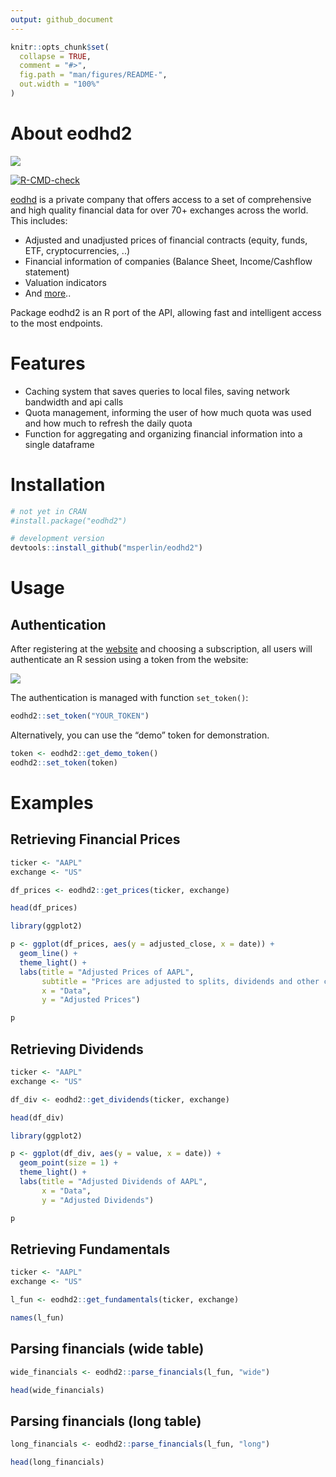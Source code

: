 ```yaml
---
output: github_document
---
```


<!-- README.md is generated from README.Rmd. Please edit that file -->

```r
knitr::opts_chunk$set(
  collapse = TRUE,
  comment = "#>",
  fig.path = "man/figures/README-",
  out.width = "100%"
)
```

# About eodhd2

![](inst/extdata/figs/website-eodhd.png)

<!-- badges: start -->
[![R-CMD-check](https://github.com/msperlin/eodhd2/actions/workflows/R-CMD-check.yaml/badge.svg)](https://github.com/msperlin/eodhd2/actions/workflows/R-CMD-check.yaml)
<!-- badges: end -->

[eodhd](https://eodhd.com/) is a private company that offers access to a set of comprehensive and high quality financial data for over 70+ exchanges across the world. This includes:

* Adjusted and unadjusted prices of financial contracts (equity, funds, ETF, cryptocurrencies, ..)
* Financial information of companies (Balance Sheet, Income/Cashflow statement)
* Valuation indicators
* And [more](https://eodhd.com/)..

Package eodhd2 is an R port of the API, allowing fast and intelligent access to the most endpoints. 

# Features

- Caching system that saves queries to local files, saving network bandwidth and api calls
- Quota management, informing the user of how much quota was used and how much to refresh the daily quota
- Function for aggregating and organizing financial information into a single dataframe


# Installation

```r
# not yet in CRAN
#install.package("eodhd2")

# development version
devtools::install_github("msperlin/eodhd2")
```

# Usage

## Authentication

After registering at the [website](https://eodhd.com/) and choosing a subscription, all users will authenticate an R session using a token from the website:

![](inst/extdata/figs/token.png)

The authentication is managed with function `set_token()`:

```r
eodhd2::set_token("YOUR_TOKEN")
```

Alternatively, you can use the "demo" token for demonstration.

```r
token <- eodhd2::get_demo_token()
eodhd2::set_token(token)
```

# Examples

## Retrieving Financial Prices

```r
ticker <- "AAPL"
exchange <- "US"

df_prices <- eodhd2::get_prices(ticker, exchange)

head(df_prices)
```

```r
library(ggplot2)

p <- ggplot(df_prices, aes(y = adjusted_close, x = date)) + 
  geom_line() + 
  theme_light() + 
  labs(title = "Adjusted Prices of AAPL",
       subtitle = "Prices are adjusted to splits, dividends and other corporate events",
       x = "Data",
       y = "Adjusted Prices")

p
```

## Retrieving Dividends

```r
ticker <- "AAPL"
exchange <- "US"

df_div <- eodhd2::get_dividends(ticker, exchange)

head(df_div)
```

```r
library(ggplot2)

p <- ggplot(df_div, aes(y = value, x = date)) + 
  geom_point(size = 1) + 
  theme_light() + 
  labs(title = "Adjusted Dividends of AAPL",
       x = "Data",
       y = "Adjusted Dividends")

p
```

## Retrieving Fundamentals

```r
ticker <- "AAPL"
exchange <- "US"

l_fun <- eodhd2::get_fundamentals(ticker, exchange)

names(l_fun)
```

## Parsing financials (wide table)

```r
wide_financials <- eodhd2::parse_financials(l_fun, "wide")

head(wide_financials)
```

## Parsing financials (long table)

```r
long_financials <- eodhd2::parse_financials(l_fun, "long")

head(long_financials)
```
